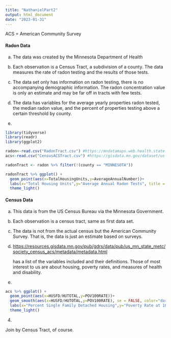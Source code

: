 ```yaml
---
title: "NathanielPart2"
output: html_document
date: "2023-01-31"
---
```


ACS = American Community Survey

#### Radon Data

a.  The data was created by the Minnesota Department of Health

b.  Each observation is a Census Tract, a subdivision of a county. The data measures the rate of radon testing and the results of those tests.

c.  The data set only has information on radon testing, there is no accompanying demographic information. The radon concentration value is only an estimate and may be far off in tracts with few tests.

d.  The data has variables for the average yearly properties radon tested, the median radon value, and the percent of properties testing above a certain threshold by county.

e.  

```r
library(tidyverse)
library(readr)
library(ggplot2)
```

```r
radon<-read.csv("RadonTract.csv") #https://mndatamaps.web.health.state.mn.us/interactive/radontract.html
acs<-read.csv("CensusACSTract.csv") #https://gisdata.mn.gov/dataset/us-mn-state-metc-society-census-acs
```

```r
radonTract <- radon %>% filter(!(county == "MINNESOTA"))
```

```r
radonTract %>% ggplot() +
  geom_point(aes(x=TotalHousingUnits,y=AverageAnnualNumber))+
  labs(x="Total Housing Units",y="Average Annual Radon Tests", title = "Housing Units and Radon Tests by Census Tract") +
  theme_light()
```

#### Census Data

a.  This data is from the US Census Bureau via the Minnesota Government.

b.  Each observation is a census tract, same as first data set.

c.  The data is not from the actual census but the American Community Survey. That is, the data is just an estimate based on surveys.

d.  <https://resources.gisdata.mn.gov/pub/gdrs/data/pub/us_mn_state_metc/society_census_acs/metadata/metadata.html>

    has a list of the variables included and their definitions. Those of most interest to us are about housing, poverty rates, and measures of health and disability.

e.  

```r
acs %>% ggplot() + 
  geom_point(aes(x=HUSFD/HUTOTAL,y=POV100RATE))+
  geom_smooth(aes(x=HUSFD/HUTOTAL,y=POV100RATE), se = FALSE, color="darkred")+
  labs(x="Percent Single Family Detached Housing",y="Poverty Rate at 100% Poverty Level",title="Detached Housing and Poverty by Census Tract")+
  theme_light()
```

4. 

Join by Census Tract, of course.